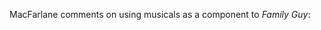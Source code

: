 MacFarlane comments on using musicals as a component to ''Family Guy'':
{{cquote|"I love the lush orchestration and old-fashioned melody writing ... 
it just gets you excited, that kind of music", he said. "It's very optimistic. And it's fun. 
The one thing that's missing for me from popular music today is fun. Guys like [Bing] Crosby, or [[Frank Sinatra|[Frank] Sinatra]], 
or [[Dean Martin]], or [[Mel Tormé]] [...] these are guys who sounded like they were having a great time".<ref name="norton"/>}}